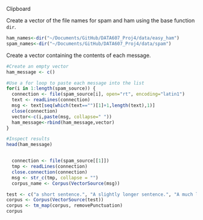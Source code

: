 Clipboard


Create a vector of the file names for spam and ham using the base function ```dir```.
```r
ham_names<-dir("~/Documents/GitHub/DATA607_Proj4/data/easy_ham")
spam_names<-dir("~/Documents/GitHub/DATA607_Proj4/data/spam")
```

Create a vector containing the contents of each message.
```r
#Create an empty vector
ham_message <- c()

#Use a for loop to paste each message into the list
for(i in 1:length(spam_source)) {
  connection <- file(spam_source[i], open="rt", encoding="latin1")
  text <- readLines(connection)
  msg <- text[seq(which(text=="")[1]+1,length(text),1)]
  close(connection)
  vector<-c(i,paste(msg, collapse=" "))
  ham_message<-rbind(ham_message,vector)
}

#Inspect results
head(ham_message)



```


```r
  connection <- file(spam_source[[1]])
  tmp <- readLines(connection)
  close.connection(connection)
  msg <- str_c(tmp, collapse = "")
  corpus_name <- Corpus(VectorSource(msg))
```

```r
test <- c("a short sentence.", "A slightly longer sentence.", "A much longer sentence that includes more words.")
corpus <- Corpus(VectorSource(test))
corpus <- tm_map(corpus, removePunctuation)
corpus
```

